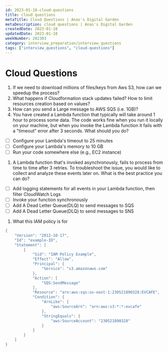 ```yaml
---
id: 2023-01-18-cloud-questions
title: cloud questions
metaTitle: Cloud Questions | Anas's Digital Garden
metaDescription: cloud questions | Anas's Digital Garden
createdDate: 2023-01-18
updatedDate: 2023-01-18
weekNumber: 202303
category: interview_preparation/interview_questions
tags: ["interview_questions", "cloud-questions"]
---
```


# Cloud Questions

1. If we need to download millions of files/keys from Aws S3, how can we speedup the process?
2. What happens if Cloudformation stack updates failed? How to limit resources creation based on values?
3. How can you send a Large message to AWS SQS (i.e. 1GB)?
4. You have created a Lambda function that typically will take around 1 hour to process some data. The code works fine when you run it locally on your machine, but when you invoke the Lambda function it fails with a "timeout" error after 3 seconds. What should you do?

- [ ] Configure your Lambda's timeout to 25 minutes
- [ ] Configure your Lambda's memory to 10 GB
- [ ] Run your code somewhere else (e.g., EC2 instance)

1. A Lambda function that's invoked asynchronously, fails to process from time to time after 3 retries. To troubleshoot the issue, you would like to collect and analyze these events later on. What is the best practice you can do?

- [ ] Add logging statements for all events in your Lambda function, then filter CloudWatch Logs
- [ ] Invoke your function synchronously
- [ ] Add A Dead Letter Queue(DLQ) to send messages to SQS
- [ ] Add A Dead Letter Queue(DLQ) to send messages to SNS

1. What this IAM policy is for

```java
{
    "Version": "2012-10-17",
    "Id": "example-ID",
    "Statement": [
        {
            "Sid": "IAM Policy Example",
            "Effect": "Allow",
            "Principal": {
                "Service": "s3.amazonaws.com"
            },
            "Action": [
                "SQS:SendMessage"
            ],
            "Resource": "arn:aws:sqs:us-east-1:230521890328:EVCAFE",
            "Condition": {
                "ArnLike": {
                    "aws:SourceArn": "arn:aws:s3:*:*:evcafe"
                },
                "StringEquals": {
                    "aws:SourceAccount": "230521890328"
                }
            }
        }
    ]
}
```
